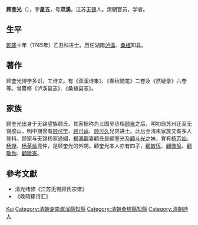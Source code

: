 {{明清人物信息框
| 姓名 = 顧奎光
| 原名 =
| 圖片名稱= Gu Kuiguang.jpg
| 圖片大小 = 180px
| 圖片說明 = 清光绪修《江苏无锡顾氏宗谱》載雙溪公像
| 最高職務 = 敕授文林郎湖南桑植縣知縣
| 屆數 = 
| 國家 = 大清
| 前任 = 
| 繼任 = 
| 爵位 =
| 籍貫 = [[江蘇省|江蘇省]][[無錫縣|無錫縣]]
| 族裔 = 漢族
| 旗籍 = 
| 字號 = 字星五，號雙溪
| 諡號 = 
| 出生日期 = 不詳
| 出生地點 = [[江蘇省|江蘇省]][[無錫縣|無錫縣]]
| 逝世日期 = 乾隆二十九年（1764年）
| 逝世地點 = [[江蘇省|江蘇省]][[無錫縣|無錫縣]]
| 墓葬 =
| 配偶 =
| 親屬 = （子）[[顾敏恒|顾敏恒]]
| 出身 = 
* 乾隆十年乙丑科進士出身
| 經歷 = 
| 著作 =
* 《双溪诗集》
* 《春秋随笔》二卷
* 《然疑录》六卷
}}

'''顾奎光'''（{{bd|？||1764年|catIdx=G顧}}），字'''星五'''，号'''双溪'''，江苏[[无锡|无锡]]人。清朝官员，学者。

==生平==
[[乾隆|乾隆]]十年（1745年）乙丑科进士。历任湖南[[泸溪|泸溪]]、[[桑植|桑植]]知县。

==著作==
顾奎光博学多识，工诗文。有《双溪诗集》、《春秋随笔》二卷及《然疑录》六卷等。曾纂修《泸溪县志》、《桑植县志》。

==家族==
顾奎光出身于无锡望族顾氏，其家据称为三国吴丞相[[顾雍|顾雍]]之后，明初自苏州迁至无锡胶山，明中期曾有[[顾可学|顾可学]]、[[顾可适|顾可适]]、[[顾可久|顾可久]]兄弟进士。此后至清末家族又有多人登科。顾家与无锡杨家通姻，[[楊鴻觀|楊鴻觀]]妻顧氏是顧奎光及[[顧斗光|顧斗光]]之妹，育有[[杨芳灿|杨芳灿]]、[[杨揆|杨揆]]、[[杨英灿|杨英灿]]昆仲，是顾奎光的外甥。顧奎光本人亦有四子，[[顧敏恆|顧敏恆]]、[[顧斆愉|顧斆愉]]、[[顧敬恂|顧敬恂]]、[[顧敭憲|顧敭憲]]。

==參考文獻==
*清光绪修《江苏无锡顾氏宗谱》
*《晚晴簃诗汇》

{{乾隆十年乙丑科殿試金榜}}

{{normdaten}}

{{DEFAULTSORT:Gu kuiguang}}
[[Category:無錫顧氏|Kui]]
[[Category:清朝湖南瀘溪縣知縣|Category:清朝湖南瀘溪縣知縣]]
[[Category:清朝桑植縣知縣|Category:清朝桑植縣知縣]]
[[Category:清朝詩人|Category:清朝詩人]]